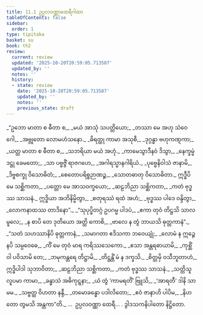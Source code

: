 ```yaml
---
title: 11.1 ဥပ္ပလဝဏ္ဏာထေရီဂါထာ
tableOfContents: false
sidebar:
  order: 1
type: tipitaka
basket: su
book: th2
review:
  current: review
  updated: '2025-10-20T20:59:05.713587'
  updated_by: ''
  notes: ''
  history:
  - state: review
    date: '2025-10-20T20:59:05.713587'
    updated_by: ''
    notes: ''
    previous_state: draft
---
```



<DynamicBreadcrumb />


<ReviewStatus review={frontmatter.review} showDetails={true} />

<HypothesisAnnotation frontmatter={frontmatter} />

<Division number="224" book="th2" e="ch" v="19" p="404">

<Paragraph number="298" type="verses" book="th2">
_“ဥဘော မာတာ စ ဓီတာ စ,_  
_မယံ အာသုံ သပတ္တိယော;_  
_တဿာ မေ အဟု သံဝေဂေါ,_  
_အဗ္ဘုတော လောမဟံသနော._  

</Paragraph>

</Division>
<Division number="225" book="th2" e="ch" v="19" p="404">

<Paragraph number="299" type="verses" book="th2">
_ဓိရတ္ထု ကာမာ အသုစီ,_  
_ဒုဂ္ဂန္ဓာ ဗဟုကဏ္ဋကာ;_  
_ယတ္ထ မာတာ စ ဓီတာ စ,_  
_သဘရိယာ မယံ အဟုံ._  

</Paragraph>

</Division>
<Division number="226" book="th2" e="ch" v="19" p="404">

<Paragraph number="300" type="verses" book="th2">
_ကာမေသွာဒီနဝံ ဒိသွာ,_  
_နေက္ခမ္မံ ဒဋ္ဌု ခေမတော;_  
_သာ ပဗ္ဗဇ္ဇိံ ရာဇဂဟေ,_  
_အဂါရသ္မာနဂါရိယံ._  

</Paragraph>

</Division>
<Division number="227" book="th2" e="ch" v="19" p="404">

<Paragraph number="301" type="verses" book="th2">
_ပုဗ္ဗေနိဝါသံ ဇာနာမိ,_  
_ဒိဗ္ဗစက္ခု ဝိသောဓိတံ;_  
_စေတောပရိစ္စဉာဏဉ္စ,_  
_သောတဓာတု ဝိသောဓိတာ._  

</Paragraph>

</Division>
<Division number="228" book="th2" e="ch" v="19" p="404">

<Paragraph number="302" type="verses" book="th2">
ဣဒ္ဓီပိ မေ သစ္ဆိကတာ,_  
_ပတ္တော မေ အာသဝက္ခယော;_  
_ဆဠဘိညာ သစ္ဆိကတာ,_  
_ကတံ ဗုဒ္ဓဿ သာသနံ._  

</Paragraph>

</Division>
<Division number="229" book="th2" e="ch" v="19" p="404">

<Paragraph number="303" type="verses" book="th2">
ဣဒ္ဓိယာ အဘိနိမ္မိတွာ,_  
_စတုရဿံ ရထံ အဟံ;_  
_ဗုဒ္ဓဿ ပါဒေ ဝန္ဒိတွာ,_  
_လောကနာထဿ တာဒိနော”._  

</Paragraph>

</Division>
<Division number="230" book="th2" e="ch" v="19" p="404">

<Paragraph number="304" type="verses" book="th2">
_“သုပုပ္ဖိတဂ္ဂံ ဥပဂမ္မ ပါဒပံ,_  
_ဧကာ တုဝံ တိဋ္ဌသိ သာလမူလေ;_  
_န စာပိ တေ ဒုတိယော အတ္ထိ ကောစိ,_  
_ဗာလေ န တွံ ဘာယသိ ဓုတ္တကာနံ”._  

</Paragraph>

</Division>
<Division number="231" book="th2" e="ch" v="19" p="404">

<Paragraph number="305" type="verses" book="th2">
_“သတံ သဟဿာနိပိ ဓုတ္တကာနံ,_  
_သမာဂတာ ဧဒိသကာ ဘဝေယျုံ;_  
_လောမံ န ဣဉ္ဇေ နပိ သမ္ပဝေဓေ,_  
_ကိံ မေ တုဝံ မာရ ကရိဿသေကော._  

</Paragraph>

</Division>
<Division number="232" book="th2" e="ch" v="19" p="404">

<Paragraph number="306" type="verses" book="th2">
_ဧသာ အန္တရဓာယာမိ,_  
_ကုစ္ဆိံ ဝါ ပဝိသာမိ တေ;_  
_ဘမုကန္တရေ တိဋ္ဌာမိ,_  
_တိဋ္ဌန္တိံ မံ န ဒက္ခသိ._  

</Paragraph>

</Division>
<Division number="233" book="th2" e="ch" v="19" p="405">

<Paragraph number="307" type="verses" book="th2">
_စိတ္တမှိ ဝသီဘူတာဟံ,_  
ဣဒ္ဓိပါဒါ သုဘာဝိတာ;_  
_ဆဠဘိညာ သစ္ဆိကတာ,_  
_ကတံ ဗုဒ္ဓဿ သာသနံ._  

</Paragraph>

</Division>
<Division number="234" book="th2" e="ch" v="19" p="405">

<Paragraph number="308" type="verses" book="th2">
_သတ္တိသူလူပမာ ကာမာ,_  
_ခန္ဓာသံ အဓိကုဋ္ဋနာ;_  
_ယံ တွံ ‘ကာမရတိံ’ ဗြူသိ,_  
_‘အာရတီ’ ဒါနိ သာ မမ._  

</Paragraph>

</Division>
<Division number="235" book="th2" e="ch" v="19" p="405">

<Paragraph number="309" type="verses" book="th2">
_သဗ္ဗတ္ထ ဝိဟတာ နန္ဒီ,_  
_တမောခန္ဓော ပဒါလိတော;_  
_ဧဝံ ဇာနာဟိ ပါပိမ,_  
_နိဟတော တွမသိ အန္တကာ”တိ._  


</Paragraph>
</Division>

<Paragraph number="310" type="center" book="th2">
…  ဥပ္ပလဝဏ္ဏာ ထေရီ… .



</Paragraph>

<Paragraph number="311" type="center" book="th2">
ဒွါဒသကနိပါတော နိဋ္ဌိတော.
</Paragraph>